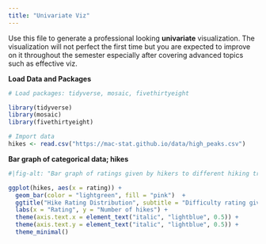 ```yaml
---
title: "Univariate Viz"
---
```


Use this file to generate a professional looking **univariate** visualization. The visualization will not perfect the first time but you are expected to improve on it throughout the semester especially after covering advanced topics such as effective viz.

**Load Data and Packages**
```r
# Load packages: tidyverse, mosaic, fivethirtyeight

library(tidyverse)
library(mosaic)
library(fivethirtyeight)
```

```r
# Import data
hikes <- read.csv("https://mac-stat.github.io/data/high_peaks.csv")
```

**Bar graph of categorical data; hikes**
```r
#|fig-alt: "Bar graph of ratings given by hikers to different hiking trails/mountains; displays 8 difficult ratings, 12 easy, 26 moderate"

ggplot(hikes, aes(x = rating)) +
  geom_bar(color = "lightgreen", fill = "pink")  +
  ggtitle("Hike Rating Distribution", subtitle = "Difficulty rating given by hikers")
  labs(x = "Rating", y = "Number of hikes") +
  theme(axis.text.x = element_text("italic", "lightblue", 0.5)) +
  theme(axis.text.y = element_text("italic", "lightblue", 0.5)) + 
  theme_minimal()
```





